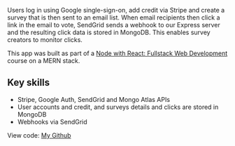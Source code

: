 Users log in using Google single-sign-on, add credit via Stripe and create a survey that is then sent to an email list. When email recipients then click a link in the email to vote, SendGrid sends a webhook to our Express server and the resulting click data is stored in MongoDB. This enables survey creators to monitor clicks.

This app was built as part of a [Node with React: Fullstack Web Development](https://www.udemy.com/course/node-with-react-fullstack-web-development) course on a MERN stack.

## Key skills

- Stripe, Google Auth, SendGrid and Mongo Atlas APIs
- User accounts and credit, and surveys details and clicks are stored in MongoDB
- Webhooks via SendGrid

View code: [My Github](https://github.com/ddavisj/votenow)
